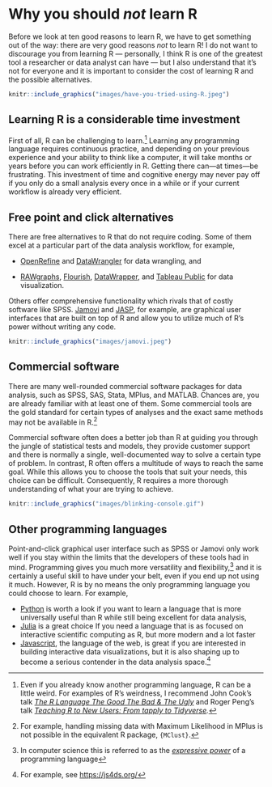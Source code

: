 # Why you should *not* learn R {.unnumbered}

Before we look at ten good reasons to learn R, we have to get something out of the way:
there are very good reasons *not* to learn R! I do not want to discourage you from
learning R --- personally, I think R is one of the greatest tool a researcher or data
analyst can have --- but I also understand that it's not for everyone and it is important
to consider the cost of learning R and the possible alternatives.

```r
knitr::include_graphics("images/have-you-tried-using-R.jpeg")
```

## Learning R is a considerable time investment {.unnumbered}

First of all, R can be challenging to learn.[^why-not-1] Learning any programming language
requires continuous practice, and depending on your previous experience and your ability
to think like a computer, it will take months or years before you can work efficiently in
R. Getting there can---at times---be frustrating. This investment of time and cognitive
energy may never pay off if you only do a small analysis every once in a while or if your
current workflow is already very efficient.

[^why-not-1]: Even if you already know another programming language, R can be a little
    weird. For examples of R's weirdness, I recommend John Cook's talk [*The R Language
    The Good The Bad & The Ugly*](https://youtu.be/6S9r_YbqHy8) and Roger Peng's talk
    [*Teaching R to New Users: From tapply to Tidyverse*](https://youtu.be/5033jBHFiHE)*.*

## Free point and click alternatives {.unnumbered}

There are free alternatives to R that do not require coding. Some of them excel at a
particular part of the data analysis workflow, for example,

-   [OpenRefine](https://openrefine.org/) and
    [DataWrangler](http://vis.stanford.edu/wrangler/) for data wrangling, and

-   [RAWgraphs](https://rawgraphs.io/), [Flourish](https://flourish.studio/),
    [DataWrapper](https://www.datawrapper.de/), and [Tableau
    Public](https://public.tableau.com/) for data visualization.

Others offer comprehensive functionality which rivals that of costly software like SPSS.
[Jamovi](https://www.jamovi.org/) and [JASP](https://jasp-stats.org/), for example, are
graphical user interfaces that are built on top of R and allow you to utilize much of R's
power without writing any code.

```r
knitr::include_graphics("images/jamovi.jpeg")
```

## Commercial software {.unnumbered}

There are many well-rounded commercial software packages for data analysis, such as SPSS,
SAS, Stata, MPlus, and MATLAB. Chances are, you are already familiar with at least one of
them. Some commercial tools are the gold standard for certain types of analyses and the
exact same methods may not be available in R.[^why-not-2]

[^why-not-2]: For example, handling missing data with Maximum Likelihood in MPlus is not
    possible in the equivalent R package, `{MClust}`.

Commercial software often does a better job than R at guiding you through the jungle of
statistical tests and models, they provide customer support and there is normally a
single, well-documented way to solve a certain type of problem. In contrast, R often
offers a multitude of ways to reach the same goal. While this allows you to choose the
tools that suit your needs, this choice can be difficult. Consequently, R requires a more
thorough understanding of what your are trying to achieve.

```r
knitr::include_graphics("images/blinking-console.gif")
```

## Other programming languages {.unnumbered}

Point-and-click graphical user interface such as SPSS or Jamovi only work well if you stay
within the limits that the developers of these tools had in mind. Programming gives you
much more versatility and flexibility,[^why-not-3] and it is certainly a useful skill to
have under your belt, even if you end up not using it much. However, R is by no means the
only programming language you could choose to learn. For example,

[^why-not-3]: In computer science this is referred to as the [*expressive
    power*](https://en.wikipedia.org/wiki/Expressive_power_(computer_science)) of a
    programming language

-   [Python](https://www.python.org/) is worth a look if you want to learn a language that
    is more universally useful than R while still being excellent for data analysis,
-   [Julia](https://julialang.org/) is a great choice If you need a language that is as
    focused on interactive scientific computing as R, but more modern and a lot faster
-   [Javascript](https://developer.mozilla.org/en-US/docs/Web/JavaScript), the language of
    the web, is great if you are interested in building interactive data visualizations,
    but it is also shaping up to become a serious contender in the data analysis
    space.[^why-not-4]

[^why-not-4]: For example, see <https://js4ds.org/>

